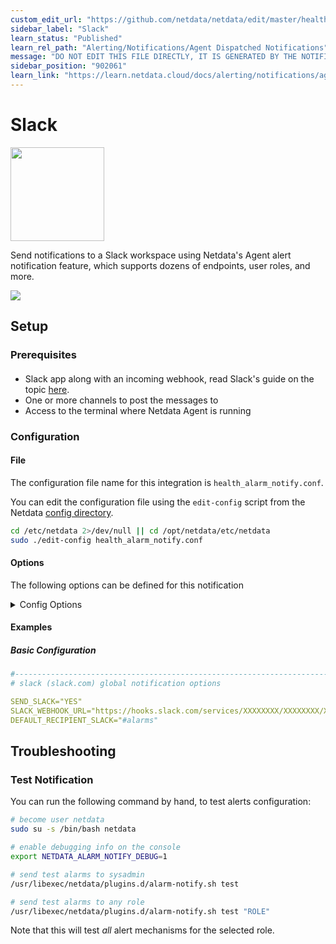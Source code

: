 ```yaml
---
custom_edit_url: "https://github.com/netdata/netdata/edit/master/health/notifications/slack/metadata.yaml"
sidebar_label: "Slack"
learn_status: "Published"
learn_rel_path: "Alerting/Notifications/Agent Dispatched Notifications"
message: "DO NOT EDIT THIS FILE DIRECTLY, IT IS GENERATED BY THE NOTIFICATION'S metadata.yaml FILE"
sidebar_position: "902061"
learn_link: "https://learn.netdata.cloud/docs/alerting/notifications/agent-dispatched-notifications/slack"
---
```



# Slack


<img src="https://netdata.cloud/img/slack.png" width="150"/>


Send notifications to a Slack workspace using Netdata's Agent alert notification feature, which supports dozens of endpoints, user roles, and more.



<img src="https://img.shields.io/badge/maintained%20by-Netdata-%2300ab44" />

## Setup

### Prerequisites

#### 

- Slack app along with an incoming webhook, read Slack's guide on the topic [here](https://api.slack.com/messaging/webhooks).
- One or more channels to post the messages to
- Access to the terminal where Netdata Agent is running



### Configuration

#### File

The configuration file name for this integration is `health_alarm_notify.conf`.


You can edit the configuration file using the `edit-config` script from the
Netdata [config directory](/docs/configuring/configuration#the-netdata-config-directory).

```bash
cd /etc/netdata 2>/dev/null || cd /opt/netdata/etc/netdata
sudo ./edit-config health_alarm_notify.conf
```
#### Options

The following options can be defined for this notification

<details><summary>Config Options</summary>

| Name | Description | Default | Required |
|:----|:-----------|:-------|:--------:|
| SEND_SLACK | Set `SEND_SLACK` to YES | YES | yes |
| SLACK_WEBHOOK_URL | set `SLACK_WEBHOOK_URL` to your Slack app's webhook URL. |  | yes |
| DEFAULT_RECIPIENT_SLACK | Set `DEFAULT_RECIPIENT_SLACK` to the Slack channel your Slack app is set to send messages to. The syntax for channels is `#channel` or `channel`. |  | yes |

</details>

#### Examples

##### Basic Configuration



```yaml
#------------------------------------------------------------------------------
# slack (slack.com) global notification options

SEND_SLACK="YES"
SLACK_WEBHOOK_URL="https://hooks.slack.com/services/XXXXXXXX/XXXXXXXX/XXXXXXXXXXXXXXXXXXXXXXXXXXXXXXX" 
DEFAULT_RECIPIENT_SLACK="#alarms"

```


## Troubleshooting

### Test Notification

You can run the following command by hand, to test alerts configuration:

```bash
# become user netdata
sudo su -s /bin/bash netdata

# enable debugging info on the console
export NETDATA_ALARM_NOTIFY_DEBUG=1

# send test alarms to sysadmin
/usr/libexec/netdata/plugins.d/alarm-notify.sh test

# send test alarms to any role
/usr/libexec/netdata/plugins.d/alarm-notify.sh test "ROLE"
```

Note that this will test _all_ alert mechanisms for the selected role.


